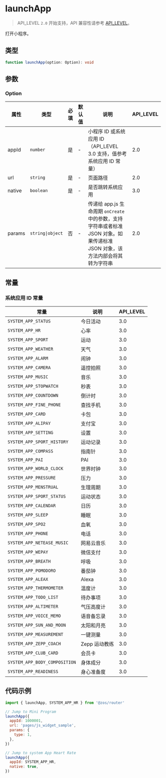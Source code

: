 # launchApp

> API_LEVEL `2.0` 开始支持，API 兼容性请参考 [API_LEVEL](../../../../guides/framework/device/compatibility.md)。

打开小程序。

## 类型

```ts
function launchApp(option: Option): void
```

## 参数

### Option

| 属性   | 类型                            | 必填 | 默认值 | 说明                                                                                                                         | API_LEVEL |
| ------ | ------------------------------- | ---- | ------ | ---------------------------------------------------------------------------------------------------------------------------- | --------- |
| appId  | <code>number</code>             | 是   | -      | 小程序 ID 或系统应用 ID（API_LEVEL 3.0 支持，值参考系统应用 ID 常量）                                                        | 2.0       |
| url    | <code>string</code>             | 是   | -      | 页面路径                                                                                                                     | 2.0       |
| native | <code>boolean</code>            | 是   | -      | 是否跳转系统应用                                                                                                             | 3.0       |
| params | <code>string&#124;object</code> | 否   | -      | 传递给 app.js 生命周期 `onCreate` 中的参数，支持字符串或者标准 JSON 对象。如果传递标准 JSON 对象，该方法内部会将其转为字符串 | 2.0       |

## 常量

### 系统应用 ID 常量

| 常量                          | 说明          | API_LEVEL |
| ----------------------------- | ------------- | --------- |
| `SYSTEM_APP_STATUS`           | 今日活动      | 3.0       |
| `SYSTEM_APP_HR`               | 心率          | 3.0       |
| `SYSTEM_APP_SPORT`            | 运动          | 3.0       |
| `SYSTEM_APP_WEATHER`          | 天气          | 3.0       |
| `SYSTEM_APP_ALARM`            | 闹钟          | 3.0       |
| `SYSTEM_APP_CAMERA`           | 遥控拍照      | 3.0       |
| `SYSTEM_APP_MUSIC`            | 音乐          | 3.0       |
| `SYSTEM_APP_STOPWATCH`        | 秒表          | 3.0       |
| `SYSTEM_APP_COUNTDOWN`        | 倒计时        | 3.0       |
| `SYSTEM_APP_FINE_PHONE`       | 查找手机      | 3.0       |
| `SYSTEM_APP_CARD`             | 卡包          | 3.0       |
| `SYSTEM_APP_ALIPAY`           | 支付宝        | 3.0       |
| `SYSTEM_APP_SETTING`          | 设置          | 3.0       |
| `SYSTEM_APP_SPORT_HISTORY`    | 运动记录      | 3.0       |
| `SYSTEM_APP_COMPASS`          | 指南针        | 3.0       |
| `SYSTEM_APP_PAI`              | PAI           | 3.0       |
| `SYSTEM_APP_WORLD_CLOCK`      | 世界时钟      | 3.0       |
| `SYSTEM_APP_PRESSURE`         | 压力          | 3.0       |
| `SYSTEM_APP_MENSTRUAL`        | 生理周期      | 3.0       |
| `SYSTEM_APP_SPORT_STATUS`     | 运动状态      | 3.0       |
| `SYSTEM_APP_CALENDAR`         | 日历          | 3.0       |
| `SYSTEM_APP_SLEEP`            | 睡眠          | 3.0       |
| `SYSTEM_APP_SPO2`             | 血氧          | 3.0       |
| `SYSTEM_APP_PHONE`            | 电话          | 3.0       |
| `SYSTEM_APP_NETEASE_MUSIC`    | 网易云音乐    | 3.0       |
| `SYSTEM_APP_WEPAY`            | 微信支付      | 3.0       |
| `SYSTEM_APP_BREATH`           | 呼吸          | 3.0       |
| `SYSTEM_APP_POMODORO`         | 番茄钟        | 3.0       |
| `SYSTEM_APP_ALEAX`            | Alexa         | 3.0       |
| `SYSTEM_APP_THERMOMETER`      | 温度计        | 3.0       |
| `SYSTEM_APP_TODO_LIST`        | 待办事项      | 3.0       |
| `SYSTEM_APP_ALTIMETER`        | 气压高度计    | 3.0       |
| `SYSTEM_APP_VOICE_MEMO`       | 语音备忘录    | 3.0       |
| `SYSTEM_APP_SUN_AND_MOON`     | 太阳和月亮    | 3.0       |
| `SYSTEM_APP_MEASUREMENT`      | 一键测量      | 3.0       |
| `SYSTEM_APP_ZEPP_COACH`       | Zepp 运动教练 | 3.0       |
| `SYSTEM_APP_CLUB_CARD`        | 会员卡        | 3.0       |
| `SYSTEM_APP_BODY_COMPOSITION` | 身体成分      | 3.0       |
| `SYSTEM_APP_READINESS`        | 身心准备度    | 3.0       |

## 代码示例

```js
import { launchApp, SYSTEM_APP_HR } from '@zos/router'

// Jump to Mini Program
launchApp({
  appId: 1000001,
  url: 'pages/js_widget_sample',
  params: {
    type: 1,
  },
})

// Jump to system App Heart Rate
launchApp({
  appId: SYSTEM_APP_HR,
  native: true,
})
```
